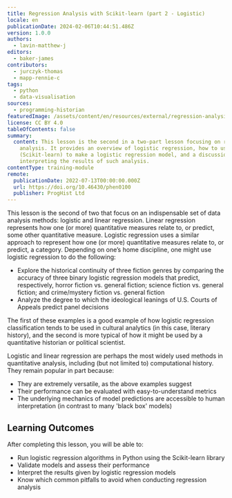 ```yaml
---
title: Regression Analysis with Scikit-learn (part 2 - Logistic)
locale: en
publicationDate: 2024-02-06T10:44:51.486Z
version: 1.0.0
authors:
  - lavin-matthew-j
editors:
  - baker-james
contributors:
  - jurczyk-thomas
  - mapp-rennie-c
tags:
  - python
  - data-visualisation
sources:
  - programming-historian
featuredImage: /assets/content/en/resources/external/regression-analysis-with-scikit-learn-part-2-logistic/image.png
license: CC BY 4.0
tableOfContents: false
summary:
  content: This lesson is the second in a two-part lesson focusing on regression
    analysis. It provides an overview of logistic regression, how to use Python
    (Scikit-learn) to make a logistic regression model, and a discussion of
    interpreting the results of such analysis.
contentType: training-module
remote:
  publicationDate: 2022-07-13T00:00:00.000Z
  url: https://doi.org/10.46430/phen0100
  publisher: ProgHist Ltd
---
```

This lesson is the second of two that focus on an indispensable set of data analysis methods: logistic and linear regression. Linear regression represents how one (or more) quantitative measures relate to, or predict, some other quantitative measure. Logistic regression uses a similar approach to represent how one (or more) quantitative measures relate to, or predict, a category. Depending on one’s home discipline, one might use logistic regression to do the following:

* Explore the historical continuity of three fiction genres by comparing the accuracy of three binary logistic regression models that predict, respectively, horror fiction vs. general fiction; science fiction vs. general fiction; and crime/mystery fiction vs. general fiction
* Analyze the degree to which the ideological leanings of U.S. Courts of Appeals predict panel decisions

The first of these examples is a good example of how logistic regression classification tends to be used in cultural analytics (in this case, literary history), and the second is more typical of how it might be used by a quantitative historian or political scientist.

Logistic and linear regression are perhaps the most widely used methods in quantitative analysis, including (but not limited to) computational history. They remain popular in part because:

* They are extremely versatile, as the above examples suggest
* Their performance can be evaluated with easy-to-understand metrics
* The underlying mechanics of model predictions are accessible to human interpretation (in contrast to many 'black box' models)

## Learning Outcomes

After completing this lesson, you will be able to:

* Run logistic regression algorithms in Python using the Scikit-learn library
* Validate models and assess their performance
* Interpret the results given by logistic regression models
* Know which common pitfalls to avoid when conducting regression analysis

<ExternalResource title="Interested in learning more?" subtitle="Check out this lesson on Programming Historian's website" url="https://doi.org/10.46430/phen0100" />

